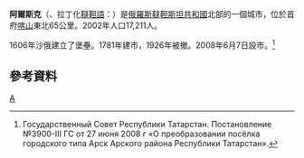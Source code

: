 {{coord|56|05|N|49|53|E|display=title}}
'''阿爾斯克'''（{{lang-ru|Арск}}、拉丁化[[韃靼語|韃靼語]]：{{lang|tt|Arça}}）是[[俄羅斯|俄羅斯]][[韃靼斯坦共和國|韃靼斯坦共和國]]北部的一個城市，位於首府[[喀山|喀山]]東北65公里。2002年人口17,211人。

1606年沙俄建立了堡壘。1781年建市，1926年被撤。2008年6月7日設市。<ref>Государственный Совет Республики Татарстан. Постановление №3900-III ГС от 27 июня 2008 г «О преобразовании посёлка городского типа Арск Арского района Республики Татарстан».</ref>

==參考資料==
{{Reflist}}

{{韃靼斯坦共和國行政區劃}}

[[Category:韃靼斯坦共和國城市|А]]
